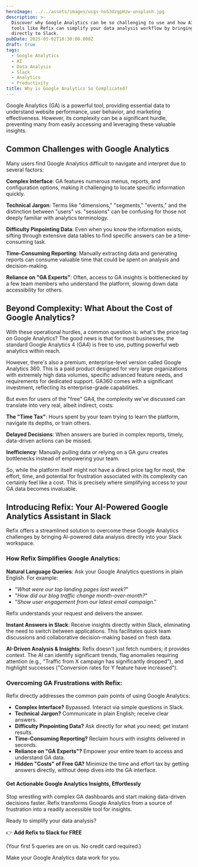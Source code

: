 ```yaml
---
heroImage: ../../assets/images/usgs-hoS3dzgpHzw-unsplash.jpg
description: >-
  Discover why Google Analytics can be so challenging to use and how AI-powered
  tools like Refix can simplify your data analysis workflow by bringing insights
  directly to Slack.
pubDate: 2025-05-02T18:30:00.000Z
draft: true
tags:
  - Google Analytics
  - AI
  - Data Analysis
  - Slack
  - Analytics
  - Productivity
title: Why is Google Analytics So Complicated?
---
```


Google Analytics (GA) is a powerful tool, providing essential data to understand website performance, user behavior, and marketing effectiveness. However, its complexity can be a significant hurdle, preventing many from easily accessing and leveraging these valuable insights.

## Common Challenges with Google Analytics

Many users find Google Analytics difficult to navigate and interpret due to several factors:

**Complex Interface**: GA features numerous menus, reports, and configuration options, making it challenging to locate specific information quickly.

**Technical Jargon**: Terms like "dimensions," "segments," "events," and the distinction between "users" vs. "sessions" can be confusing for those not deeply familiar with analytics terminology.

**Difficulty Pinpointing Data**: Even when you know the information exists, sifting through extensive data tables to find specific answers can be a time-consuming task.

**Time-Consuming Reporting**: Manually extracting data and generating reports can consume valuable time that could be spent on analysis and decision-making.

**Reliance on "GA Experts"**: Often, access to GA insights is bottlenecked by a few team members who understand the platform, slowing down data accessibility for others.

## Beyond Complexity: What About the Cost of Google Analytics?

With these operational hurdles, a common question is: what's the price tag on Google Analytics? The good news is that for most businesses, the standard Google Analytics 4 (GA4) is free to use, putting powerful web analytics within reach.

However, there's also a premium, enterprise-level version called Google Analytics 360. This is a paid product designed for very large organizations with extremely high data volumes, specific advanced feature needs, and requirements for dedicated support. GA360 comes with a significant investment, reflecting its enterprise-grade capabilities.

But even for users of the "free" GA4, the complexity we've discussed can translate into very real, albeit indirect, costs:

**The "Time Tax"**: Hours spent by your team trying to learn the platform, navigate its depths, or train others.

**Delayed Decisions**: When answers are buried in complex reports, timely, data-driven actions can be missed.

**Inefficiency**: Manually pulling data or relying on a GA guru creates bottlenecks instead of empowering your team.

So, while the platform itself might not have a direct price tag for most, the effort, time, and potential for frustration associated with its complexity can certainly feel like a cost. This is precisely where simplifying access to your GA data becomes invaluable.

## Introducing Refix: Your AI-Powered Google Analytics Assistant in Slack

Refix offers a streamlined solution to overcome these Google Analytics challenges by bringing AI-powered data analysis directly into your Slack workspace.

### How Refix Simplifies Google Analytics:

**Natural Language Queries**: Ask your Google Analytics questions in plain English. For example:

- "_What were our top landing pages last week?_"
- "_How did our blog traffic change month-over-month?_"
- "_Show user engagement from our latest email campaign_."

Refix understands your request and delivers the answer.

**Instant Answers in Slack**: Receive insights directly within Slack, eliminating the need to switch between applications. This facilitates quick team discussions and collaborative decision-making based on fresh data.

**AI-Driven Analysis & Insights**: Refix doesn't just fetch numbers; it provides context. The AI can identify significant trends, flag anomalies requiring attention (e.g., "Traffic from X campaign has significantly dropped"), and highlight successes ("Conversion rates for Y feature have increased").

### Overcoming GA Frustrations with Refix:

Refix directly addresses the common pain points of using Google Analytics:

- **Complex Interface?** Bypassed. Interact via simple questions in Slack.
- **Technical Jargon?** Communicate in plain English; receive clear answers.
- **Difficulty Pinpointing Data?** Ask directly for what you need; get instant results.
- **Time-Consuming Reporting?** Reclaim hours with insights delivered in seconds.
- **Reliance on "GA Experts"?** Empower your entire team to access and understand GA data.
- **Hidden "Costs" of Free GA?** Minimize the time and effort tax by getting answers directly, without deep dives into the GA interface.

#### Get Actionable Google Analytics Insights, Effortlessly

Stop wrestling with complex GA dashboards and start making data-driven decisions faster. Refix transforms Google Analytics from a source of frustration into a readily accessible tool for insights.

Ready to simplify your data analysis?

👉 **Add Refix to Slack for FREE**

(Your first 5 queries are on us. No credit card required.)

Make your Google Analytics data work for you.
